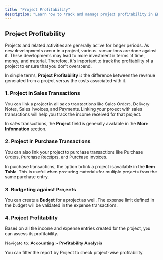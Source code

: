 ```yaml
---
title: "Project Profitability"
description: "Learn how to track and manage project profitability in ERPZ, including revenue and costs from sales and purchase transactions."
---
```


## Project Profitability

Projects and related activities are generally active for longer periods. As new developments occur in a project, various transactions are done against it. These developments may lead to more investment in terms of time, money, and material. Therefore, it's important to track the profitability of a project to ensure that you don't overspend.

In simple terms, **Project Profitability** is the difference between the revenue generated from a project versus the costs associated with it.

### 1. Project in Sales Transactions

You can link a project in all sales transactions like Sales Orders, Delivery Notes, Sales Invoices, and Payments. Linking your project with sales transactions will help you track the income received for that project.

In sales transactions, the **Project** field is generally available in the **More Information** section.

### 2. Project in Purchase Transactions

You can also link your project to purchase transactions like Purchase Orders, Purchase Receipts, and Purchase Invoices.

In purchase transactions, the option to link a project is available in the **Item Table**. This is useful when procuring materials for multiple projects from the same purchase entry.

### 3. Budgeting against Projects

You can create a **Budget** for a project as well. The expense limit defined in the budget will be validated in the expense transactions.

### 4. Project Profitability

Based on all the income and expense entries created for the project, you can assess its profitability.

Navigate to: **Accounting > Profitability Analysis**

You can filter the report by Project to check project-wise profitability.

